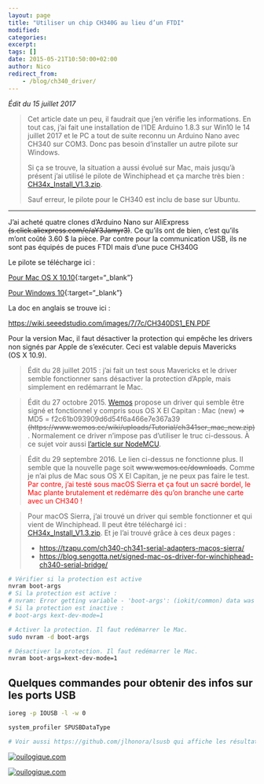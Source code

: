 ```yaml
---
layout: page
title: "Utiliser un chip CH340G au lieu d’un FTDI"
modified:
categories:
excerpt:
tags: []
date: 2015-05-21T10:50:00+02:00
author: Nico
redirect_from:
    - /blog/ch340_driver/
---
```


_Édit du 15 juillet 2017_

> Cet article date un peu, il faudrait que j’en vérifie les informations. En tout cas, j’ai fait une installation de l’IDE Arduino 1.8.3 sur Win10 le 14 juillet 2017 et le PC a tout de suite reconnu un Arduino Nano avec CH340 sur COM3. Donc pas besoin d’installer un autre pilote sur Windows.
>
> Si ça se trouve, la situation a aussi évolué sur Mac, mais jusqu’à présent j’ai utilisé le pilote de Winchiphead et ça marche très bien : [CH34x_Install_V1.3.zip](../../files/2015-05-21-ch340_driver/CH34x_Install_V1.3.zip).
>
> Sauf erreur, le pilote pour le CH340 est inclu de base sur Ubuntu.

---

J’ai acheté quatre clones d’Arduino Nano sur AliExpress ~~(s.click.aliexpress.com/e/aY3Jamyr3)~~. Ce qu’ils ont de bien, c’est qu’ils m’ont coûté 3.60 $ la pièce. Par contre pour la communication USB, ils ne sont pas équipés de puces FTDI mais d’une puce CH340G

Le pilote se télécharge ici :

<!--
<a href="https://www.wch.cn/download/CH341SER_MAC_ZIP.html"
target="_blank">https://www.wch.cn/download/CH341SER_MAC_ZIP.html</a>
-->

[Pour Mac OS X 10.10](https://www.wch.cn/download/CH341SER_MAC_ZIP.html){:target="\_blank"}

[Pour Windows 10](https://www.wch.cn/download/CH341SER_EXE.html){:target="\_blank"}

La doc en anglais se trouve ici :

<https://wiki.seeedstudio.com/images/7/7c/CH340DS1_EN.PDF>

Pour la version Mac, il faut désactiver la protection qui empêche les drivers non signés par Apple de s’exécuter. Ceci est valable depuis Mavericks (OS X 10.9).

> Édit du 28 juillet 2015 : j’ai fait un test sous Mavericks et le driver semble fonctionner sans désactiver la protection d’Apple, mais simplement en redémarrant le Mac.

> Édit du 27 octobre 2015. [Wemos](https://www.wemos.cc/) propose un driver qui semble être signé et fonctionnel y compris sous OS X El Capitan : Mac (new) ⇒ MD5 = f2c61b093909d6d54f6a466e7e367a39 ~~(https://www.wemos.cc/wiki/uploads/Tutorial/ch341ser_mac_new.zip)~~. Normalement ce driver n’impose pas d’utiliser le truc ci-dessous. À ce sujet voir aussi [l’article sur NodeMCU](/NodeMCU_esp8266/).

> Édit du 29 septembre 2016. Le lien ci-dessus ne fonctionne plus. Il semble que la nouvelle page soit ~~www.wemos.cc/downloads~~. Comme je n’ai plus de Mac sous OS X El Capitan, je ne peux pas faire le test. <span style="color:red">Par contre, j’ai testé sous macOS Sierra et ça fout un sacré bordel, le Mac plante brutalement et redémarre dès qu’on branche une carte avec un CH340 !</span>

> Pour macOS Sierra, j’ai trouvé un driver qui semble fonctionner et qui vient de Winchiphead. Il peut être téléchargé ici : [CH34x_Install_V1.3.zip](../../files/2015-05-21-ch340_driver/CH34x_Install_V1.3.zip).
> Et je l’ai trouvé grâce à ces deux pages :
>
> -   <https://tzapu.com/ch340-ch341-serial-adapters-macos-sierra/>
> -   <https://blog.sengotta.net/signed-mac-os-driver-for-winchiphead-ch340-serial-bridge/>

```bash
# Vérifier si la protection est active
nvram boot-args
# Si la protection est active :
# nvram: Error getting variable - 'boot-args': (iokit/common) data was not found A
# Si la protection est inactive :
# boot-args	kext-dev-mode=1

# Activer la protection. Il faut redémarrer le Mac.
sudo nvram -d boot-args

# Désactiver la protection. Il faut redémarrer le Mac.
nvram boot-args=kext-dev-mode=1
```

## Quelques commandes pour obtenir des infos sur les ports USB

```bash
ioreg -p IOUSB -l -w 0

system_profiler SPUSBDataType

# Voir aussi https://github.com/jlhonora/lsusb qui affiche les résultats de `system_profiler SPUSBDataType` de façon plus compacte.
```

[![ouilogique.com][img_1]][img_1]

[img_1]: ./images/CH430G_001.jpg

[![ouilogique.com][img_2]][img_2]

[img_2]: ./images/CH430G_002.jpg

